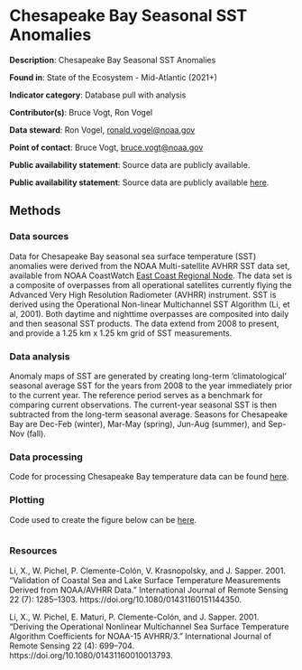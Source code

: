 # Chesapeake Bay Seasonal SST Anomalies 

**Description**:  Chesapeake Bay Seasonal SST Anomalies

**Found in**: State of the Ecosystem - Mid-Atlantic (2021+)

**Indicator category**: Database pull with analysis

**Contributor(s)**: Bruce Vogt, Ron Vogel
  
**Data steward**: Ron Vogel, <ronald.vogel@noaa.gov>
  
**Point of contact**: Bruce Vogt, <bruce.vogt@noaa.gov> 
  
**Public availability statement**: Source data are publicly available.
  
**Public availability statement**: Source data are publicly available [here](https://eastcoast.coastwatch.noaa.gov/cw_avhrr.php).

## Methods


### Data sources
Data for Chesapeake Bay seasonal sea surface temperature (SST) anomalies were derived from the NOAA Multi-satellite AVHRR SST data set, available from NOAA CoastWatch [East Coast Regional Node](https://eastcoast.coastwatch.noaa.gov). The data set is a composite of overpasses from all operational satellites currently flying the Advanced Very High Resolution Radiometer (AVHRR) instrument. SST is derived using the Operational Non-linear Multichannel SST Algorithm (Li, et al, 2001). Both daytime and nighttime overpasses are composited into daily and then seasonal SST products. The data extend from 2008 to present, and provide a 1.25 km x 1.25 km grid of SST measurements.

### Data analysis
Anomaly maps of SST are generated by creating long-term ‘climatological’ seasonal average SST for the years from 2008 to the year immediately prior to the current year. The reference period serves as a benchmark for comparing current observations. The current-year seasonal SST is then subtracted from the long-term seasonal average. Seasons for Chesapeake Bay are Dec-Feb (winter), Mar-May (spring), Jun-Aug (summer), and Sep-Nov (fall).



### Data processing
Code for processing Chesapeake Bay temperature data can be found [here](https://github.com/NOAA-EDAB/ecodata/blob/master/data-raw/get_ch_bay_temp.R). 




### Plotting
Code used to create the figure below can be [here](https://raw.githubusercontent.com/NOAA-EDAB/ecodata/master/chunk-scripts/LTL_MAB.Rmd-ches-bay-sst.R).

```r

```

### Resources
Li, X., W. Pichel, P. Clemente-Colón, V. Krasnopolsky, and J. Sapper. 2001. “Validation of Coastal Sea and Lake Surface Temperature Measurements Derived from NOAA/AVHRR Data.” International Journal of Remote Sensing 22 (7): 1285–1303. https://doi.org/10.1080/01431160151144350.

Li, X., W. Pichel, E. Maturi, P. Clemente-Colón, and J. Sapper. 2001. “Deriving the Operational Nonlinear Multichannel Sea Surface Temperature Algorithm Coefficients for NOAA-15 AVHRR/3.” International Journal of Remote Sensing 22 (4): 699–704. https://doi.org/10.1080/01431160010013793.

